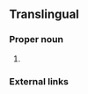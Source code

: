 ==Translingual==
{{rfimage}}
===Proper noun===
{{head|mul|proper noun|head={{taxlink|Oriolus|genus}} {{taxlink|szalayi|epithet}}}}

# {{taxon|species|genus|Oriolus|- the [[brown oriole]]}}

===External links===
{{projectlinks|wikipedia|wikispecies}}